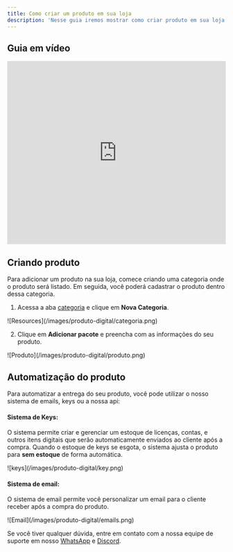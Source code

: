 ```yaml
---
title: Como criar um produto em sua loja
description: 'Nesse guia iremos mostrar como criar produto em sua loja.'
---
```


## Guia em vídeo

<iframe
  width="100%"
  height="422"
  src="https://www.youtube.com/embed/WMYrQ7hiNjg?si=AB11N_JAOi_4pqts"
  title="YouTube video player"
  frameborder="0"
  allow="accelerometer; autoplay; clipboard-write; encrypted-media; gyroscope; picture-in-picture"
  allowfullscreen
></iframe>

## Criando produto

Para adicionar um produto na sua loja, comece criando uma categoria onde o produto será listado. Em seguida, você poderá cadastrar o produto dentro dessa categoria.

1. Acessa a aba [categoria](https://app.centralcart.com.br/categories) e clique em **Nova Categoria**.

<Frame>
  ![Resources](/images/produto-digital/categoria.png)
</Frame>

2. Clique em **Adicionar pacote** e preencha com as informações do seu produto.

<Frame>
  ![Produto](/images/produto-digital/produto.png)
</Frame>

## Automatização do produto
Para automatizar a entrega do seu produto, você pode utilizar o nosso sistema de emails, keys ou a nossa api:

#### **Sistema de Keys:** 

O sistema permite criar e gerenciar um estoque de licenças, contas, e outros itens digitais que serão automaticamente enviados ao cliente após a compra. 
Quando o estoque de keys se esgota, o sistema ajusta o produto para **sem estoque** de forma automática.

<Frame>
  ![keys](/images/produto-digital/key.png)
</Frame>

#### **Sistema de email:** 
O sistema de email permite você personalizar um email para o cliente receber após a compra do produto.

<Frame>
  ![Email](/images/produto-digital/emails.png)
</Frame>


<Check>Se você tiver qualquer dúvida, entre em contato com a nossa equipe de suporte
em nosso [WhatsApp](https://api.whatsapp.com/send/?phone=5515992647447&text=Ol%C3%A1%2C+tenho+d%C3%BAvidas+sobre+a+CentralCart&type=phone_number&app_absent=0) 
e [Discord](https://centralcart.com.br/discord).</Check>
